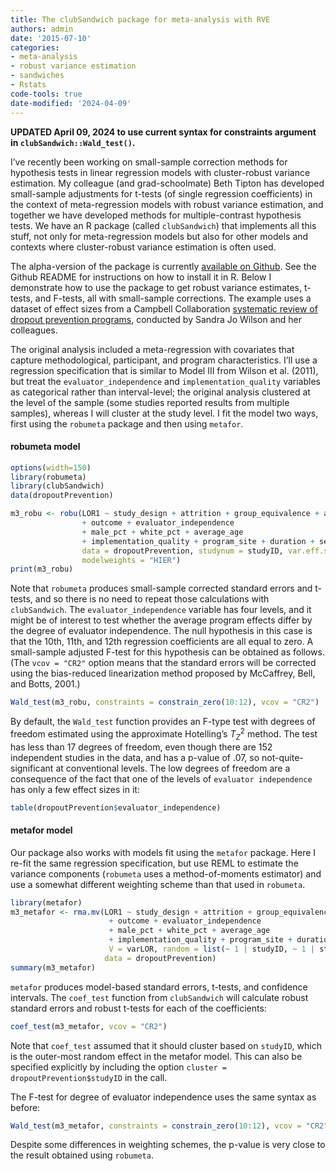 ```yaml
---
title: The clubSandwich package for meta-analysis with RVE
authors: admin
date: '2015-07-10'
categories:
- meta-analysis
- robust variance estimation
- sandwiches
- Rstats
code-tools: true
date-modified: '2024-04-09'
---
```


**UPDATED April 09, 2024 to use current syntax for constraints argument in `clubSandwich::Wald_test()`.**

I've recently been working on small-sample correction methods for hypothesis tests in linear regression models with cluster-robust variance estimation. My colleague (and grad-schoolmate) Beth Tipton has developed small-sample adjustments for t-tests (of single regression coefficients) in the context of meta-regression models with robust variance estimation, and together we have developed methods for multiple-contrast hypothesis tests. We have an R package (called `clubSandwich`) that implements all this stuff, not only for meta-regression models but also for other models and contexts where cluster-robust variance estimation is often used.

The alpha-version of the package is currently [available on Github](https://github.com/jepusto/clubSandwich). See the Github README for instructions on how to install it in R. Below I demonstrate how to use the package to get robust variance estimates, t-tests, and F-tests, all with small-sample corrections. The example uses a dataset of effect sizes from a Campbell Collaboration [systematic review of dropout prevention programs](http://www.campbellcollaboration.org/lib/project/158/), conducted by Sandra Jo Wilson and her colleagues.

The original analysis included a meta-regression with covariates that capture methodological, participant, and program characteristics. I'll use a regression specification that is similar to Model III from Wilson et al. (2011), but treat the `evaluator_independence` and `implementation_quality` variables as categorical rather than interval-level; the original analysis clustered at the level of the sample (some studies reported results from multiple samples), whereas I will cluster at the study level. 
I fit the model two ways, first using the `robumeta` package and then using `metafor`.

#### robumeta model

```r
options(width=150)
library(robumeta)
library(clubSandwich)
data(dropoutPrevention)

m3_robu <- robu(LOR1 ~ study_design + attrition + group_equivalence + adjusted
                + outcome + evaluator_independence
                + male_pct + white_pct + average_age
                + implementation_quality + program_site + duration + service_hrs, 
                data = dropoutPrevention, studynum = studyID, var.eff.size = varLOR, 
                modelweights = "HIER")
print(m3_robu)
```

Note that `robumeta` produces small-sample corrected standard errors and t-tests, and so there is no need to repeat those calculations with `clubSandwich`. The `evaluator_independence` variable has four levels, and it might be of interest to test whether the average program effects differ by the degree of evaluator independence. The null hypothesis in this case is that the 10th, 11th, and 12th regression coefficients are all equal to zero. A small-sample adjusted F-test for this hypothesis can be obtained as follows. 
(The `vcov = "CR2"` option means that the standard errors will be corrected using the bias-reduced linearization method proposed by McCaffrey, Bell, and Botts, 2001.)

```r
Wald_test(m3_robu, constraints = constrain_zero(10:12), vcov = "CR2")
```

By default, the `Wald_test` function provides an F-type test with degrees of freedom estimated using the approximate Hotelling's $T^2_Z$ method. The test has less than 17 degrees of freedom, even though there are 152 independent studies in the data, and has a p-value of .07, so not-quite-significant at conventional levels. The low degrees of freedom are a consequence of the fact that one of the levels of `evaluator independence` has only a few effect sizes in it:

```r
table(dropoutPrevention$evaluator_independence)
```

#### metafor model

Our package also works with models fit using the `metafor` package. Here I re-fit the same regression specification, but use REML to estimate the variance components (`robumeta` uses a method-of-moments estimator) and use a somewhat different weighting scheme than that used in `robumeta`. 
```r
library(metafor)
m3_metafor <- rma.mv(LOR1 ~ study_design + attrition + group_equivalence + adjusted
                      + outcome + evaluator_independence
                      + male_pct + white_pct + average_age
                      + implementation_quality + program_site + duration + service_hrs, 
                      V = varLOR, random = list(~ 1 | studyID, ~ 1 | studySample),
                     data = dropoutPrevention)
summary(m3_metafor)
```

`metafor` produces model-based standard errors, t-tests, and confidence intervals. The `coef_test` function from `clubSandwich` will calculate robust standard errors and robust t-tests for each of the coefficients:
```r
coef_test(m3_metafor, vcov = "CR2")
```
Note that `coef_test` assumed that it should cluster based on `studyID`, which is the outer-most random effect in the metafor model. This can also be specified explicitly by including the option `cluster = dropoutPrevention$studyID` in the call. 

The F-test for degree of evaluator independence uses the same syntax as before:
```r
Wald_test(m3_metafor, constraints = constrain_zero(10:12), vcov = "CR2")
```
Despite some differences in weighting schemes, the p-value is very close to the result obtained using `robumeta`.
